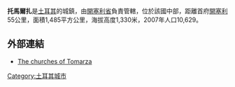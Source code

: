 '''托馬爾扎'''是[[土耳其|土耳其]]的城鎮，由[[開塞利省|開塞利省]]負責管轄，位於該國中部，距離首府[[開塞利|開塞利]]55公里，面積1,485平方公里，海拔高度1,330米，2007年人口10,629。

==外部連結==
*[http://www.virtualani.org/tomarza/index.htm The churches of Tomarza] {{Wayback|url=http://www.virtualani.org/tomarza/index.htm |date=20200728231643 }}

{{coord|38|27|N|35|48|E|display=title|region:TR_type:city_source:GNS-enwiki}}

{{Turkey-geo-stub}}
[[Category:土耳其城市|Category:土耳其城市]]